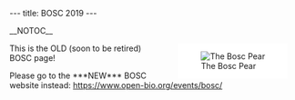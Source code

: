 ---
title: BOSC 2019
---

__NOTOC__
<div style="float:right; maxwidth: 180px; margin-left:25px; margin-right:15px; background-color: #FFFFFF">[[Image:Pear.png|left|The Bosc Pear]]</div>

This is the OLD (soon to be retired) BOSC page!

Please go to the ***NEW*** BOSC website instead:
[https://www.open-bio.org/events/bosc/ https://www.open-bio.org/events/bosc/]